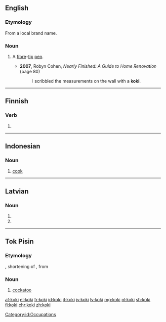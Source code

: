 ==English==

===Etymology===
From a local brand name.

===Noun===
{{en-noun}}

# {{context|South Africa|lang=en}} A [[fibre]]-[[tip]] [[pen]].
#* '''2007''', Robyn Cohen, ''Nearly Finished: A Guide to Home Renovation'' (page 80)
#*: I scribbled the measurements on the wall with a '''koki'''.

----

==Finnish==

===Verb===
{{head|fi}}

# {{fi-form of|type=verb|pr=third-person|pl=singular|mood=indicative|tense=past|kokea}}

----

==Indonesian==
{{wikipedia|lang=id}}

===Noun===
{{id-noun}}

# [[cook]]

[[Category:id:Occupations]]

----

==Latvian==

===Noun===
{{head|lv|noun form|g=m}}

# {{lv-inflection of|koks|nom|p}}
# {{lv-inflection of|koks|voc|p}}

----

==Tok Pisin==

===Etymology===
{{etyl|en|tpi}} {{term|cocky|lang=en}}, shortening of {{term|cockatoo}}, from {{etyl|ms|tpi}} {{term|kakatua|lang=ms}}

===Noun===
{{head|tpi|noun}}

# [[cockatoo]]

[[af:koki]]
[[el:koki]]
[[fr:koki]]
[[id:koki]]
[[it:koki]]
[[jv:koki]]
[[lv:koki]]
[[mg:koki]]
[[nl:koki]]
[[sh:koki]]
[[fi:koki]]
[[chr:koki]]
[[zh:koki]]